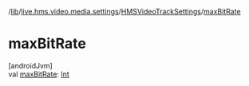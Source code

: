 /[lib](/api-reference/android/v2/home/content)/[live.hms.video.media.settings](../index)/[HMSVideoTrackSettings](index)/[maxBitRate](max-bit-rate)

# maxBitRate

[androidJvm]\
val [maxBitRate](max-bit-rate): [Int](https://kotlinlang.org/api/latest/jvm/stdlib/kotlin/-int/index.html)

